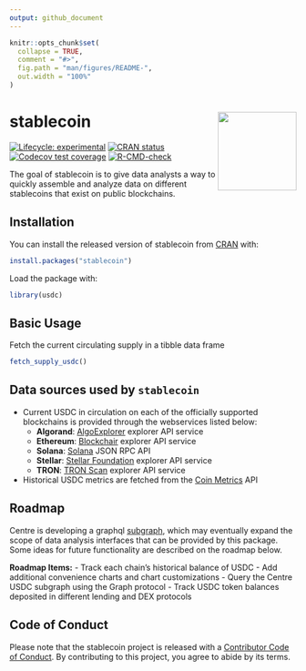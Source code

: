 ```yaml
---
output: github_document
---
```


<!-- README.md is generated from README.Rmd. Please edit that file -->

```r
knitr::opts_chunk$set(
  collapse = TRUE,
  comment = "#>",
  fig.path = "man/figures/README-",
  out.width = "100%"
)
```

# stablecoin <img src='man/figures/logo.png' align="right" height="138" />

<!-- badges: start -->
[![Lifecycle: experimental](https://img.shields.io/badge/lifecycle-experimental-orange.svg)](https://lifecycle.r-lib.org/articles/stages.html#experimental)
[![CRAN status](https://www.r-pkg.org/badges/version/stablecoin)](https://CRAN.R-project.org/package=stablecoin)
[![Codecov test coverage](https://codecov.io/gh/galen211/stablecoin/branch/master/graph/badge.svg)](https://codecov.io/gh/galen211/stablecoin?branch=master)
[![R-CMD-check](https://github.com/galen211/stablecoin/workflows/R-CMD-check/badge.svg)](https://github.com/galen211/stablecoin/actions)
<!-- badges: end -->

The goal of stablecoin is to give data analysts a way to quickly assemble and analyze data on different stablecoins that exist on public blockchains.

## Installation

You can install the released version of stablecoin from [CRAN](https://CRAN.R-project.org) with:

``` r
install.packages("stablecoin")
```

Load the package with:
```r
library(usdc)
```

## Basic Usage
Fetch the current circulating supply in a tibble data frame
```r
fetch_supply_usdc()
```

## Data sources used by `stablecoin`

* Current USDC in circulation on each of the officially supported blockchains is provided through the webservices listed below:
    * **Algorand**: [AlgoExplorer](https://algoexplorer.io/) explorer API service
    * **Ethereum**: [Blockchair](https://blockchair.com/) explorer API service
    * **Solana**: [Solana](https://docs.solana.com/developing/clients/jsonrpc-api) JSON RPC API
    * **Stellar**: [Stellar Foundation](https://www.stellar.org/) explorer API service
    * **TRON**: [TRON Scan](https://tronscan.org/#/) explorer API service
* Historical USDC metrics are fetched from the [Coin Metrics](https://docs.coinmetrics.io/api/v4) API

## Roadmap
Centre is developing a graphql [subgraph](https://thegraph.com/explorer/subgraph/centrehq/usdc), which may eventually expand the scope of data analysis interfaces that can be provided by this package.  Some ideas for future functionality are described on the roadmap below.

**Roadmap Items:**
 - Track each chain's historical balance of USDC
 - Add additional convenience charts and chart customizations
 - Query the Centre USDC subgraph using the Graph protocol
 - Track USDC token balances deposited in different lending and DEX protocols

## Code of Conduct
Please note that the stablecoin project is released with a [Contributor Code of Conduct](https://contributor-covenant.org/version/2/0/CODE_OF_CONDUCT.html). By contributing to this project, you agree to abide by its terms.
